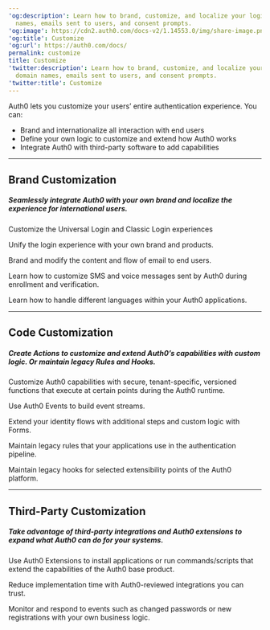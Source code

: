 ---
'og:description': Learn how to brand, customize, and localize your login pages, domain
  names, emails sent to users, and consent prompts.
'og:image': https://cdn2.auth0.com/docs-v2/1.14553.0/img/share-image.png
'og:title': Customize
'og:url': https://auth0.com/docs/
permalink: customize
title: Customize
'twitter:description': Learn how to brand, customize, and localize your login pages,
  domain names, emails sent to users, and consent prompts.
'twitter:title': Customize
---

<AuthDocsPipeline activeId="customize"/>

Auth0 lets you customize your users’ entire authentication experience. You can:

* Brand and internationalize all interaction with end users
* Define your own logic to customize and extend how Auth0 works
* Integrate Auth0 with third-party software to add capabilities

---

## Brand Customization

##### Seamlessly integrate Auth0 with your own brand and localize the experience for international users.

<Card title="Customize Login Pages" href="/docs/customize/login-pages">

Customize the Universal Login and Classic Login experiences

</Card><Card title="Custom Domains" href="/docs/customize/custom-domains">

Unify the login experience with your own brand and products.

</Card><Card title="Customize Emails" href="/docs/customize/email">

Brand and modify the content and flow of email to end users.

</Card><Card title="Customize Multi-factor Authentication SMS and Voice Messages" href="/docs/customize/customize-sms-or-voice-messages">

Learn how to customize SMS and voice messages sent by Auth0 during enrollment and verification.

</Card><Card title="Internationalization and Localization" href="/docs/customize/internationalization-and-localization">

Learn how to handle different languages within your Auth0 applications.

</Card>

---

## Code Customization

##### Create Actions to customize and extend Auth0’s capabilities with custom logic. Or maintain legacy Rules and Hooks.

<Card title="Actions" href="/docs/customize/actions">

Customize Auth0 capabilities with secure, tenant-specific, versioned functions that execute at certain points during the Auth0 runtime.

</Card><Card title="Events" href="/docs/customize/events">

Use Auth0 Events to build event streams.

</Card><Card title="Forms" href="/docs/customize/forms">

Extend your identity flows with additional steps and custom logic with Forms.

</Card><Card title="Rules" href="/docs/customize/rules">

Maintain legacy rules that your applications use in the authentication pipeline.

</Card><Card title="Hooks" href="/docs/customize/hooks">

Maintain legacy hooks for selected extensibility points of the Auth0 platform.

</Card>

---

## Third-Party Customization

##### Take advantage of third-party integrations and Auth0 extensions to expand what Auth0 can do for your systems.

<Card title="Extensions" href="/docs/customize/extensions">

Use Auth0 Extensions to install applications or run commands/scripts that extend the capabilities of the Auth0 base product.

</Card><Card title="Integrations" href="/docs/customize/integrations">

Reduce implementation time with Auth0-reviewed integrations you can trust.

</Card><Card title="Log Streams" href="/docs/customize/log-streams">

Monitor and respond to events such as changed passwords or new registrations with your own business logic.

</Card>